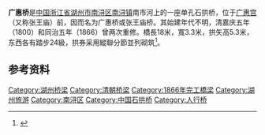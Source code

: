 {{文物保护单位
| 级别 = 市县级
| 省名 = 浙江省
| 市/县名 = 湖州市
| 图片 = [[File:Guanghui_Bridge_in_Nanxun_01_2014-06.jpg|260px]]<br><small>南侧，2014年6月</small>
| 名称 = 广惠桥
| 编号 = 3-15
| 分类 = 古建筑
| 时代 = 清嘉庆末年（1820年）
| 所在 = [[南浔区|南浔区]]南栅
| 登录 = 1989年3月
}}
'''广惠桥'''是[[中国|中国]][[浙江省|浙江省]][[湖州市|湖州市]][[南浔区|南浔区]][[南浔镇|南浔镇]]南市河上的一座单孔石拱桥，位于[[广惠宫|广惠宫]]（又称张王庙）前，因而名为广惠桥或张王庙桥。其始建年代不明，清嘉庆五年（1800）和同治五年（1866）曾两次重修。橋長18米，寬3.3米，拱矢高5.3米，东西各有踏步24級，拱券采用縱聯分節並列砌筑<ref>{{cite web|url=http://www.nxtown.gov.cn/about6.asp|title=《名胜古迹》|accessdate=2014-12-16|work=|publisher=南浔镇政府|deadurl=yes|archiveurl=https://archive.is/20140622090613/http://www.nxtown.gov.cn/about6.asp|archivedate=2014-06-22}}</ref>。
== 参考资料 ==
{{reflist|2}}
{{zhejiang-stub}}
{{DEFAULTSORT:G广}}
{{commons|Category:Guanghui Bridge in Nanxun}}

{{南浔古镇}}

[[Category:湖州桥梁|Category:湖州桥梁]]
[[Category:清朝桥梁|Category:清朝桥梁]]
[[Category:1866年完工橋梁|Category:1866年完工橋梁]]
[[Category:湖州旅游|Category:湖州旅游]]
[[Category:南浔区|Category:南浔区]]
[[Category:中国石拱桥|Category:中国石拱桥]]
[[Category:人行桥|Category:人行桥]]